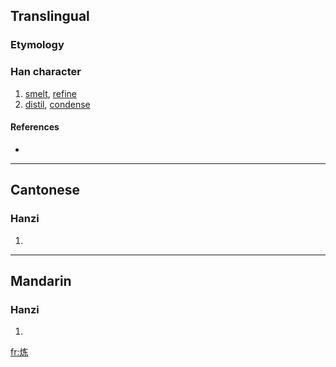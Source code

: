{{also|煉|鍊}}
==Translingual==

===Etymology===
{{Han simp|煉|f=柬}}

===Han character===
{{Han char|rn=86|rad=火|as=05|sn=9|four=|canj=火大女金 (FKVC)}}

# [[smelt]], [[refine]]
# [[distil]], [[condense]]

====References====
* {{Han ref|kx=0669.101|hdz=32195.050|uh=70BC|ud=28860}}

----

==Cantonese==

===Hanzi===
{{yue-hanzi|jyut=|y=lin6|tra=煉}}

# {{defn|Cantonese}}

----

==Mandarin==

===Hanzi===
{{cmn-hanzi|tra=煉|pin=[[liàn]] ([[lian4]])|wg=lien<sup>4</sup>}}

# {{defn|Mandarin}}

[[fr:炼]]